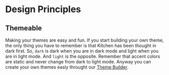 # Design Principles

## Themeable

Making your themes are easy and fun. If you start building your own theme, the only thing you have to remember is that Kitchen has been thought in dark first. So, `dark` is dark when you are in dark mode and light when you are in light mode. And `light` is the opposite. Remember that accent colors are static and never change from dark to light mode. Anyway you can create your own themes easly throught our [Theme Builder](theme-builder).
